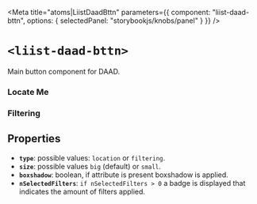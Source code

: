 
<Meta
  title="atoms|LiistDaadBttn"
  parameters={{
    component: "liist-daad-bttn",
    options: { selectedPanel: "storybookjs/knobs/panel" }
  }}
/>

# `<liist-daad-bttn>`

Main button component for DAAD.

### Locate Me
<Preview>
  <liist-daad-bttn
    type="location"
    boxshadow
  ></liist-daad-bttn>
</Preview>

<Preview>
  <liist-daad-bttn
    type="location"
    size="small"
    boxshadow
  ></liist-daad-bttn>
</Preview>

### Filtering

<Preview>
  <liist-daad-bttn
    type="filtering"
    boxshadow
  ></liist-daad-bttn>
</Preview>

<Preview>
  <liist-daad-bttn
    type="filtering"
    size="small"
    boxshadow
  ></liist-daad-bttn>
</Preview>

<Preview>
  <liist-daad-bttn
    type="filtering"
    size="small"
    nSelectedFilters="4"
    boxshadow
  ></liist-daad-bttn>
</Preview>

## Properties

- **`type`**: possible values: `location` or `filtering`.
- **`size`**: possible values `big` (default) or `small`.
- **`boxshadow`**: boolean, if attribute is present boxshadow is applied.
- **`nSelectedFilters`**: `if nSelectedFilters > 0` a badge is displayed that indicates the amount of filters applied.
